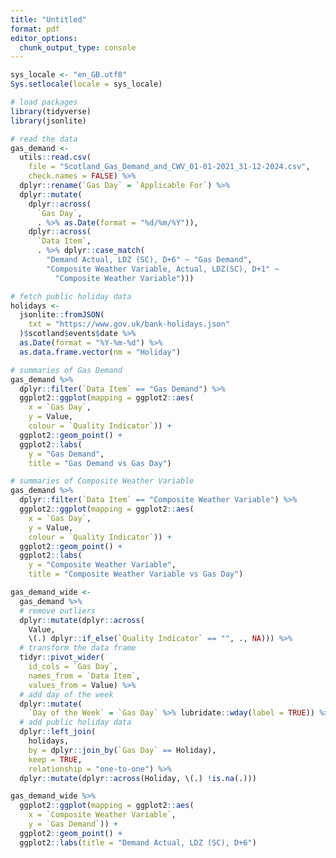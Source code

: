 ```yaml
---
title: "Untitled"
format: pdf
editor_options:
  chunk_output_type: console
---
```


```r
sys_locale <- "en_GB.utf8"
Sys.setlocale(locale = sys_locale)
```

```r
# load packages
library(tidyverse)
library(jsonlite)
```

```r
# read the data
gas_demand <-
  utils::read.csv(
    file = "Scotland_Gas_Demand_and_CWV_01-01-2021_31-12-2024.csv",
    check.names = FALSE) %>%
  dplyr::rename(`Gas Day` = `Applicable For`) %>%
  dplyr::mutate(
    dplyr::across(
      `Gas Day`,
      . %>% as.Date(format = "%d/%m/%Y")),
    dplyr::across(
      `Data Item`,
      . %>% dplyr::case_match(
        "Demand Actual, LDZ (SC), D+6" ~ "Gas Demand",
        "Composite Weather Variable, Actual, LDZ(SC), D+1" ~
          "Composite Weather Variable")))
```

```r
# fetch public holiday data
holidays <-
  jsonlite::fromJSON(
    txt = "https://www.gov.uk/bank-holidays.json"
  )$scotland$events$date %>%
  as.Date(format = "%Y-%m-%d") %>%
  as.data.frame.vector(nm = "Holiday")
```

```r
# summaries of Gas Demand
gas_demand %>%
  dplyr::filter(`Data Item` == "Gas Demand") %>%
  ggplot2::ggplot(mapping = ggplot2::aes(
    x = `Gas Day`,
    y = Value,
    colour = `Quality Indicator`)) +
  ggplot2::geom_point() +
  ggplot2::labs(
    y = "Gas Demand",
    title = "Gas Demand vs Gas Day")
```

```r
# summaries of Composite Weather Variable
gas_demand %>%
  dplyr::filter(`Data Item` == "Composite Weather Variable") %>%
  ggplot2::ggplot(mapping = ggplot2::aes(
    x = `Gas Day`,
    y = Value,
    colour = `Quality Indicator`)) +
  ggplot2::geom_point() +
  ggplot2::labs(
    y = "Composite Weather Variable",
    title = "Composite Weather Variable vs Gas Day")
```

```r
gas_demand_wide <-
  gas_demand %>%
  # remove outliers
  dplyr::mutate(dplyr::across(
    Value,
    \(.) dplyr::if_else(`Quality Indicator` == "", ., NA))) %>%
  # transform the data frame
  tidyr::pivot_wider(
    id_cols = `Gas Day`,
    names_from = `Data Item`,
    values_from = Value) %>%
  # add day of the week
  dplyr::mutate(
    `Day of the Week` = `Gas Day` %>% lubridate::wday(label = TRUE)) %>%
  # add public holiday data
  dplyr::left_join(
    holidays,
    by = dplyr::join_by(`Gas Day` == Holiday),
    keep = TRUE,
    relationship = "one-to-one") %>%
  dplyr::mutate(dplyr::across(Holiday, \(.) !is.na(.)))
```

```r
gas_demand_wide %>%
  ggplot2::ggplot(mapping = ggplot2::aes(
    x = `Composite Weather Variable`,
    y = `Gas Demand`)) +
  ggplot2::geom_point() +
  ggplot2::labs(title = "Demand Actual, LDZ (SC), D+6")
```



